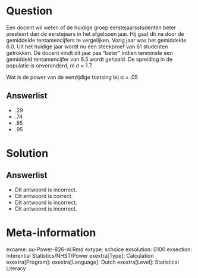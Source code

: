 Question
========
  
Een docent wil weten of de huidige groep eerstejaarsstudenten beter presteert dan de
eerstejaars in het afgelopen jaar. Hij gaat dit na door de gemiddelde tentamencijfers te vergelijken. Vorig jaar was het gemiddelde 6.0. Uit het huidige jaar wordt nu een steekproef van 61 studenten getrokken.
De docent vindt dit jaar pas “beter” indien tenminste een gemiddeld tentamencijfer 
van 6.5 wordt gehaald. De spreiding in de populatie is onveranderd, nl σ = 1.7.

Wat is de power van de eenzijdige toetsing bij α = .05

  
Answerlist
----------
* .29
* .74
* .85
* .95

Solution
========

Answerlist
----------
* Dit antwoord is incorrect.
* Dit antwoord is correct.
* Dit antwoord is incorrect.
* Dit antwoord is incorrect.

Meta-information
================
exname: uu-Power-826-nl.Rmd
extype: schoice
exsolution: 0100
exsection: Inferential Statistics/NHST/Power
exextra[Type]: Calculation
exextra[Program]: 
exextra[Language]: Dutch
exextra[Level]: Statistical Literacy